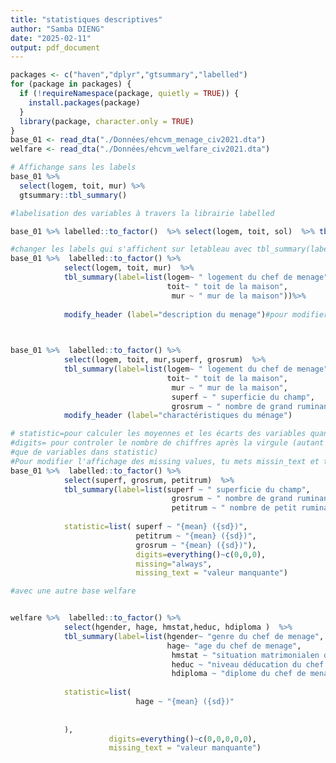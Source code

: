 ```yaml
---
title: "statistiques descriptives"
author: "Samba DIENG"
date: "2025-02-11"
output: pdf_document
---
```




```r
packages <- c("haven","dplyr","gtsummary","labelled")
for (package in packages) {
  if (!requireNamespace(package, quietly = TRUE)) {  
    install.packages(package)
  }
  library(package, character.only = TRUE) 
}
base_01 <- read_dta("./Données/ehcvm_menage_civ2021.dta")
welfare <- read_dta("./Données/ehcvm_welfare_civ2021.dta")

```

```r
# Affichange sans les labels
base_01 %>% 
  select(logem, toit, mur) %>%
  gtsummary::tbl_summary()


```



```r
#labelisation des variables à travers la librairie labelled

base_01 %>% labelled::to_factor()  %>% select(logem, toit, sol)  %>% tbl_summary()
```

```r
#changer les labels qui s'affichent sur letableau avec tbl_summary(label..  
base_01 %>%  labelled::to_factor() %>%
            select(logem, toit, mur)  %>%
            tbl_summary(label=list(logem~ " logement du chef de menage",
                                   toit~ " toit de la maison",
                                    mur ~ " mur de la maison"))%>%
  
            modify_header (label="description du menage")#pour modifier le titre du tableau (la première ligne)

             
```

```r
base_01 %>%  labelled::to_factor() %>%
            select(logem, toit, mur,superf, grosrum)  %>%
            tbl_summary(label=list(logem~ " logement du chef de menage",
                                   toit~ " toit de la maison",
                                    mur ~ " mur de la maison",
                                    superf ~ " superficie du champ",
                                    grosrum ~ " nombre de grand ruminants" ))%>%
            modify_header (label="charactéristiques du ménage")
```


```r
# statistic=pour calculer les moyennes et les écarts des variables quantitative
#digits= pour controler le nombre de chiffres après la virgule (autant de zéros
#que de variables dans statistic)
#Pour modifier l'affichage des missing values, tu mets missin_text et tu remplaces #par le texte que tu veux (valeur manquantes, NA etc)
base_01 %>%  labelled::to_factor() %>%
            select(superf, grosrum, petitrum)  %>%
            tbl_summary(label=list(superf ~ " superficie du champ",
                                    grosrum ~ " nombre de grand ruminants",
                                    petitrum ~ " nombre de petit ruminants" ),
         
            statistic=list( superf ~ "{mean} ({sd})",
                            petitrum ~ "{mean} ({sd})",
                            grosrum ~ "{mean} ({sd})"),
                            digits=everything()~c(0,0,0),
                            missing="always",
                            missing_text = "valeur manquante")
```


```r
#avec une autre base welfare


welfare %>%  labelled::to_factor() %>%
            select(hgender, hage, hmstat,heduc, hdiploma )  %>%
            tbl_summary(label=list(hgender~ "genre du chef de menage",
                                   hage~ "age du chef de menage",
                                    hmstat ~ "situation matrimonialen du chef de menage",
                                    heduc ~ "niveau déducation du chef de menage",
                                    hdiploma ~ "diplome du chef de menage"),
                        
            statistic=list( 
                            hage ~ "{mean} ({sd})"
                           
                           
            ),
                      digits=everything()~c(0,0,0,0,0),
                      missing_text = "valeur manquante")

```





